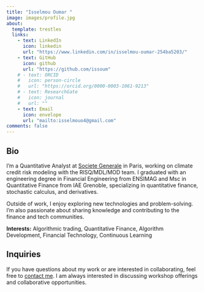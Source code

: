 ---
title: "Isselmou Oumar "
image: images/profile.jpg
about:
  template: trestles
  links:
    - text: LinkedIn
      icon: linkedin
      url: "https://www.linkedin.com/in/isselmou-oumar-254ba5203/"
    - text: GitHub
      icon: github
      url: "https://github.com/issoum"
    # - text: ORCID
    #   icon: person-circle
    #   url: "https://orcid.org/0000-0003-1061-9213"
    # - text: ResearchGate
    #   icon: journal
    #   url: ""
    - text: Email
      icon: envelope
      url: "mailto:isselmouo4@gmail.com"
comments: false
---

::: {.column-page}

## Bio
<!-- <p>I’m a <strong>Quantitative Analyst</strong> at <a href="https://www.societegenerale.com/">Societe Generale</a> in Paris, working on climate credit risk modeling with the RISQ/MDL/MOD team.</p>
<p>I graduated with an engineering degree in Financial Engineering from <strong>ENSIMAG</strong> and Msc in Quantitative Finance from <strong>IAE Grenoble</strong>, specializing in quantitative finance, stochastic calculus, and derivatives.</p> -->

I’m a Quantitative Analyst at [Societe Generale](https://www.societegenerale.com) in Paris, working on climate credit risk modeling with the RISQ/MDL/MOD team. 
I graduated with an engineering degree in Financial Engineering from ENSIMAG and Msc in Quantitative Finance from IAE Grenoble, specializing in quantitative finance, stochastic calculus, and derivatives.

Outside of work, I enjoy exploring new technologies and problem-solving. I’m also passionate about sharing knowledge and contributing to the finance and tech communities.

**Interests:** Algorithmic trading, Quantitative Finance, Algorithm Development, Financial Technology, Continuous Learning 


## Inquiries
If you have questions about my work or are interested in collaborating, feel free to [contact me](mailto:isselmouo4@gmail.com). I am always interested in discussing workshop offerings and collaborative opportunities.

<!-- ## Mentorship
I am open to acting as a mentor to youth navigating a career in science when I have the capacity. If you are part of a group which has historically been excluded from STEM and are seeking a mentor, please [reach out via email](mailto:isselmouo4@gmail.com) with a short introduction about yourself.  -->

:::



